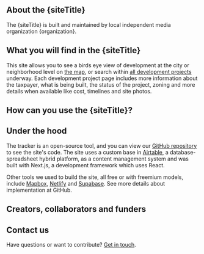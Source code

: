 
<Head>
  <link rel="icon" href="/favicon.ico" />
  <title>{`About the ${siteTitle}`}</title>
  <meta
    name="description"
    content={`Tracking development in ${city}, ${state}.`}
    key="description"
  />
  <meta property="og:title" content={siteTitle} key="title" />
  <meta
    property="og:description"
    content={`Use the ${siteTitle} to look up information about real estate development in the city.`}
  />
  <meta name="twitter:card" content="summary_large_image" />
</Head>

## About the {siteTitle}

The {siteTitle} is built and maintained by local independent media organization {organization}.

<MarkdownDivider />

## What you will find in the {siteTitle}

This site allows you to see a birds eye view of development at the city or neighborhood level on [the map](./map), or search within [all development projects](./projects) underway. Each development project page includes more information about the taxpayer, what is being built, the status of the project, zoning and more details when available like cost, timelines and site photos.

<MarkdownDivider />

## How can you use the {siteTitle}?

<MarkdownDivider />

## Under the hood

The tracker is an open-source tool, and you can view our [GitHub repository](https://github.com/jmcbroom/development-tracker) to see the site's code. The site uses a custom base in [Airtable](https://airtable.com/), a database-spreadsheet hybrid platform, as a content management system and was built with Next.js, a development framework which uses React.

Other tools we used to build the site, all free or with freemium models, include [Mapbox](https://mapbox.com/), [Netlify](https://www.netlify.com/) and [Supabase](https://supabase.com/). See more details about implementation at GitHub.

<MarkdownDivider />

## Creators, collaborators and funders

<MarkdownDivider />

## Contact us

Have questions or want to contribute? [Get in touch](./contact-us).
